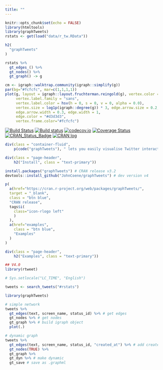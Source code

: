 ```yaml
---
title: ""
---
```


```r
knitr::opts_chunk$set(echo = FALSE)
library(htmltools)
library(graphTweets)
rstats <- get(load("data/r_tw.RData"))
```

<main>
<div class = "container">

```r
h2(
  "graphTweets"
)
```

```r
rstats %>% 
  gt_edges_() %>% 
  gt_nodes() %>% 
  gt_graph() -> g

cm <- igraph::walktrap.community(igraph::simplify(g))
par(bg="#fcfcfc", mar=c(1,1,1,1))
plot(g, layout = igraph::layout.fruchterman.reingold(g), vertex.color = igraph::membership(cm),
     vertex.label.family = "sans",
     vertex.label.color = hsv(h = 0, s = 0, v = 0, alpha = 0.0), 
     vertex.size = log1p(igraph::degree(g)) * 3, edge.arrow.size = 0.2, 
     edge.arrow.width = 0.3, edge.width = 1,
     edge.color = "#d3d3d3",
     vertex.frame.color="#fcfcfc")
```

[![Build Status](https://travis-ci.org/JohnCoene/graphTweets.svg?branch=master)](https://travis-ci.org/JohnCoene/graphTweets)
[![Build status](https://ci.appveyor.com/api/projects/status/t37a595yg5eb2sx6/branch/master?svg=true)](https://ci.appveyor.com/project/JohnCoene/graphtweets/branch/master)
[![codecov.io](https://codecov.io/github/JohnCoene/graphTweets/coverage.svg?branch=master)](https://codecov.io/github/JohnCoene/graphTweets?branch=master)
[![Coverage Status](https://img.shields.io/coveralls/JohnCoene/graphTweets.svg)](https://coveralls.io/r/JohnCoene/graphTweets?branch=master)
[![CRAN_Status_Badge](http://www.r-pkg.org/badges/version/graphTweets)](http://cran.r-project.org/package=graphTweets)
[![CRAN log](http://cranlogs.r-pkg.org/badges/grand-total/graphTweets)](http://cranlogs.r-pkg.org/badges/graphTweets)

```r
div(class = "container-fluid",
    p(code("graphTweets"), " lets you easily visualise Twitter interaction."))
```

```r
div(class = "page-header",
    h2("Install", class = "text-primary"))
```

```r
install.packages("graphTweets") # CRAN release v3.2
devtools::install_github("JohnCoene/graphTweets") # dev version v4
```

```r
p(
  a(href="https://cran.r-project.org/web/packages/graphTweets/", 
  target = "_blank",
  class = "btn blue",
  "CRAN release",
  tags$i(
    class="icon-rlogo left"
    )
  ),
  a(href="examples", 
    class = "btn blue",
    "Examples"
  )
)
```

```r
div(class = "page-header",
    h2("Examples", class = "text-primary"))
```

```r
## V4.0
library(rtweet)

# Sys.setlocale("LC_TIME", "English")

tweets <- search_tweets("#rstats")

library(graphTweets)

# simple network
tweets %>% 
  gt_edges(text, screen_name, status_id) %>% # get edges
  gt_nodes %>% # get nodes
  gt_graph %>% # build igraph object
  plot(.)

# dynamic graph
tweets %>% 
  gt_edges(text, screen_name, status_id, "created_at") %>% # add created time
  gt_nodes(TRUE) %>% 
  gt_graph %>% 
  gt_dyn %>% # make dynamic
  gt_save # save as .graphml
```

</div>
</main>